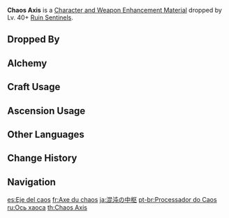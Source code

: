 {{Item Infobox
|id           = 112048
|image        = Item Chaos Axis.png
|type         = Character and Weapon Enhancement Materials
|group        = Sentinel Chaos Parts
|group2       = Elite Enemy Drops
|invCategory  = Character Development Items
|quality      = 3
|description  = Comes from a now-inactive ancient Ruin machine.<br />Even the great techniques and unknown power of this device must come to nothing should the machine that contained them ever fail to maintain structural integrity.
|source1      = Dropped by Lv. 40+ [[Ruin Sentinels]]
|source2      = [[Crafting]]
}}
'''Chaos Axis''' is a [[Character and Weapon Enhancement Material]] dropped by Lv. 40+ [[Ruin Sentinels]].

==Dropped By==
{{Dropped By|level=40}}

==Alchemy==
{{Recipe
|type = Crafting
|Chaos Gear = 3
|Mora = 50
|sort = Chaos Gear;Mora
}}

==Craft Usage==
{{Craft Usage}}

==Ascension Usage==
{{Ascension Usage}}

==Other Languages==
{{Other Languages
|en      = Chaos Axis
|zhs     = 混沌枢纽
|zhs_rm  = Hùndùn Shūniǔ
|zht     = 混沌樞紐
|zht_rm  = Hùndùn Shūniǔ
|zh_tl   = Chaos Hub
|ja      = 混沌の中枢
|ja_rm   = Konton no Chuusuu
|ja_tl   = Chaos Center
|ko      = 혼돈의 중추
|ko_rm   = Hondon-ui Jungchu
|ko_tl   = Chaotic Pivot
|es      = Eje del caos
|es_tl   = Axis of Chaos
|fr      = Axe du chaos
|fr_tl   = Chaos Axis
|ru      = Ось хаоса
|ru_tl   = Chaos Axis
|th      = Chaos Axis
|vi      = Đầu Nối Hỗn Độn
|vi_tl   = Chaos Connector
|de      = Chaos-Achse
|de_tl   = Chaos Axis
|id      = Chaos Axis
|pt      = Processador do Caos
|pt_tl   = 
|tr      = Kaos Aksı
|tr_tl   = 
|it      = Asse del caos
|it_tl   = 
}}

==Change History==
{{Change History|2.0}}

==Navigation==
{{Development Item Navbox|Character and Weapon Enhancement Materials}}

[[es:Eje del caos]]
[[fr:Axe du chaos]]
[[ja:混沌の中枢]]
[[pt-br:Processador do Caos]]
[[ru:Ось хаоса]]
[[th:Chaos Axis]]